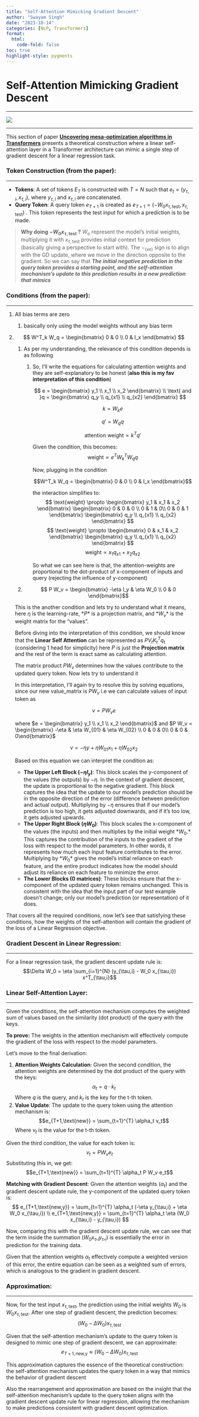```yaml
---
title: "Self-Attention Mimicking Gradient Descent"
author: "Swayam Singh"
date: "2023-10-14"
categories: [NLP, Transformers]
format:
  html:
    code-fold: false
toc: true
highlight-style: pygments
---
```


# Self-Attention Mimicking Gradient Descent
<hr>
![](section-image.png){.preview-image}
<hr>

This section of paper **[Uncovering mesa-optimization algorithms in Transformers](https://arxiv.org/abs/2309.05858)** presents a theoretical construction where a linear self-attention layer in a Transformer architecture can mimic a single step of gradient descent for a linear regression task.

### Token Construction (from the paper):
<hr>
- **Tokens**: A set of tokens $E_T$ is constructed with $T = N$ such that $e_t = (y_{\tau,i}, x_{\tau,i})$, where $y_{\tau,i}$ and $x_{\tau,i}$ are concatenated.
- **Query Token**: A query token $e_{T+1}$ is created as $e_{T+1} = (-W_0 x_{\tau,\text{test}}, x_{\tau,\text{test}})$ . This token represents the test input for which a prediction is to be made.

> **Why doing $-W_0 x_{\tau,\text{test}}$ ?**
$W_o$ represent the model’s initial weights, multiplying it with  $x_{\tau,\text{test}}$ provides initial context for prediction (basically giving a perspective to start with). The $-_(ve)$ sign is to align with the GD update, where we move in the direction opposite to the gradient. So we can say that ***The initial negative prediction in the query token provides a starting point, and the self-attention mechanism's update to this prediction results in a new prediction that mimics***
> 

### Conditions (from the paper):
<hr>
1. All bias terms are zero 
    1. basically only using the model weights without any bias term
2.  $$
    W^T_k W_q = \begin{bmatrix} 0 & 0 \\ 0 & I_x \end{bmatrix}
    $$
    1. As per my understanding, the relevance of this condition depends is as following
        1. So,  I’ll write the equations for calculating attention weights and they are self-explanatory to be honest (**also this is my fav interpretation of this condition**)
            
            $$
            e = \begin{bmatrix} y_1 \\ x_1 \\ x_2 \end{bmatrix} \\
            \text{ and }q = \begin{bmatrix} q_y \\ q_{x1} \\ q_{x2} \end{bmatrix}
            $$
            
            $$k = W_k e$$
            
            $$q' = W_q q$$
            
            $$\text{attention weight} \propto k^T q'$$
            
            Given the condition, this becomes:
            $$\text{weight} \propto e^T W^T_k W_q q$$
            
            Now, plugging in the condition 
            
            $$W^T_k W_q = \begin{bmatrix} 0 & 0 \\ 0 & I_x \end{bmatrix}$$
            
            the interaction simplifies to:
            $$
            \text{weight} \propto \begin{bmatrix} y_1 & x_1 & x_2 \end{bmatrix} \begin{bmatrix} 0 & 0 & 0 \\ 0 & 1 & 0\\ 0 & 0 & 1 \end{bmatrix} \begin{bmatrix} q_y \\ q_{x1} \\ q_{x2} \end{bmatrix}
            $$
            $$
            \text{weight} \propto \begin{bmatrix} 0 & x_1 & x_2 \end{bmatrix} \begin{bmatrix} q_y \\ q_{x1} \\ q_{x2} \end{bmatrix}
            $$
            $$\text{weight} \propto x_1 q_{x1} + x_2 q_{x2}$$
            
            So what we can see here is that, the attention-weights are proportional to the dot-product of x-component of inputs and query (rejecting the influence of y-component)
            
    
    3. $$ P W_v = \begin{bmatrix} -\eta I_y & \eta W_0 \\ 0 & 0 \end{bmatrix}$$
    
    This is the another condition and lets try to understand what it means, here $\eta$ is the learning-rate, $*P*$ is a projection matrix, and $*W_v*$ is the weight matrix for the “values”.
    
    Before diving into the interpretation of this condition, we should know that the **Linear Self Attention** can be represented as $P V_{t} K^T_{t} q_{t}$ (considering 1 head for simplicity) here $P$ is just the **Projection matrix** and the rest of the term is exact same as calculating attention. 
    
    The matrix product $PW_v$ determines how the values contribute to the updated query token. Now lets try to understand it
    
    In this interpretation, I’ll again try to resolve this by solving equations, since our new value_matrix is $PW_v$ i.e we can calculate values of input token as
    
    $$v = PW_ve$$
    
    where $e = \begin{bmatrix} y_1 \\ x_1 \\ x_2 \end{bmatrix}$ and $P W_v = \begin{bmatrix} -\eta & \eta W_{01} & \eta W_{02} \\ 0 & 0 & 0\\ 0 & 0 & 0\end{bmatrix}$
    
    $$v = -\eta y + \eta W_{01}x_1 +\eta W_{02}x_2$$
    
    Based on this equation we can interpret the condition as:
    
    - **The Upper Left Block $(-\eta I_y)$**: This block scales the y-component of the values (the outputs) by −*η.* In the context of gradient descent, the update is proportional to the negative gradient. This block captures the idea that the update to our model's prediction should be in the opposite direction of the error (difference between prediction and actual output). Multiplying by −*η* ensures that if our model's prediction is too high, it gets adjusted downwards, and if it's too low, it gets adjusted upwards.
    - **The Upper Right Block ($\eta W_0$)**: This block scales the x-component of the values (the inputs) and then multiplies by the initial weight $*W_0$.* This captures the contribution of the inputs to the gradient of the loss with respect to the model parameters. In other words, it represents how much each input feature contributes to the error. Multiplying by $*W_0*$ gives the model's initial reliance on each feature, and the entire product indicates how the model should adjust its reliance on each feature to minimize the error.
    - **The Lower Blocks (0 matrices)**: These blocks ensure that the x-component of the updated query token remains unchanged. This is consistent with the idea that the input part of our test example doesn't change; only our model's prediction (or representation) of it does.

That covers all the required conditions, now let's see that satisfying these conditions, how the weights of the self-attention will contain the gradient of the loss of a Linear Regression objective.

### Gradient Descent in Linear Regression:
<hr>
For a linear regression task, the gradient descent update rule is:
$$\Delta W_0 = \eta \sum_{i=1}^{N} (y_{\tau,i} - W_0 x_{\tau,i}) x^T_{\tau,i}$$

### Linear Self-Attention Layer:
<hr>
Given the conditions, the self-attention mechanism computes the weighted sum of values based on the similarity (dot product) of the query with the keys. 

**To prove:** The weights in the attention mechanism will effectively compute the gradient of the loss with respect to the model parameters.

Let’s move to the final derivation:

1. **Attention Weights Calculation**:
Given the second condition, the attention weights are determined by the dot product of the query with the keys:
$$\alpha_t = q \cdot k_t$$
Where $q$ is the query, and $k_t$ is the key for the t-th token.
2. **Value Update**:
The update to the query token using the attention mechanism is:
 $$e_{T+1,\text{new}} = \sum_{t=1}^{T} \alpha_t v_t$$
Where $v_t$ is the value for the t-th token.

Given the third condition, the value for each token is:
$$v_t = P W_v e_t$$
Substituting this in, we get:
$$e_{T+1,\text{new}} = \sum_{t=1}^{T} \alpha_t P W_v e_t$$

**Matching with Gradient Descent**:
Given the attention weights $(\alpha_t)$ and the gradient descent update rule, the y-component of the updated query token is:
$$
e_{T+1,\text{new,y}} = \sum_{t=1}^{T} \alpha_t (-\eta y_{\tau,i} + \eta W_0 x_{\tau,i}) \\
e_{T+1,\text{new,y}} = \sum_{t=1}^{T} \alpha_t \eta (W_0 x_{\tau,i} - y_{\tau,i})
$$

Now, comparing this with the gradient descent update rule, we can see that the term inside the summation $(W_0x_τ,_iy_τ,_i)$ is essentially the error in prediction for the training data.

Given that the attention weights $α_t$ effectively compute a weighted version of this error, the entire equation can be seen as a weighted sum of errors, which is analogous to the gradient in gradient descent.

### Approximation:
<hr>

Now, for the test input $x_{\tau,\text{test}}$, the prediction using the initial weights $W_0$ is $W_0 x_{\tau,\text{test}}$. After one step of gradient descent, the prediction becomes:
$$(W_0 - \Delta W_0) x_{\tau,\text{test}}$$

Given that the self-attention mechanism's update to the query token is designed to mimic one step of gradient descent, we can approximate:
$$e_{T+1,\text{new,y}} \approx (W_0 - \Delta W_0) x_{\tau,\text{test}}$$

This approximation captures the essence of the theoretical construction: the self-attention mechanism updates the query token in a way that mimics the behavior of gradient descent

Also the rearrangement and approximation are based on the insight that the self-attention mechanism's update to the query token aligns with the gradient descent update rule for linear regression, allowing the mechanism to make predictions consistent with gradient descent optimization.

